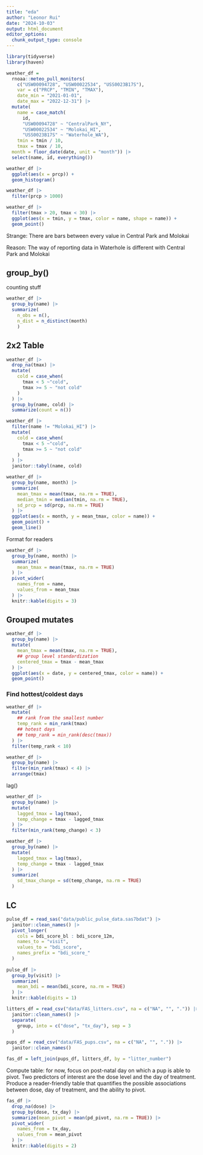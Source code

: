 ```yaml
---
title: "eda"
author: "Leonor Rui"
date: "2024-10-03"
output: html_document
editor_options: 
  chunk_output_type: console
---
```


```r
library(tidyverse)
library(haven)
```

```r
weather_df = 
  rnoaa::meteo_pull_monitors(
    c("USW00094728", "USW00022534", "USS0023B17S"),
    var = c("PRCP", "TMIN", "TMAX"), 
    date_min = "2021-01-01",
    date_max = "2022-12-31") |>
  mutate(
    name = case_match(
      id, 
      "USW00094728" ~ "CentralPark_NY", 
      "USW00022534" ~ "Molokai_HI",
      "USS0023B17S" ~ "Waterhole_WA"),
    tmin = tmin / 10,
    tmax = tmax / 10, 
  month = floor_date(date, unit = "month")) |>
  select(name, id, everything())
```


```r
weather_df |>
  ggplot(aes(x = prcp)) +
  geom_histogram()
```


```r
weather_df |>
  filter(prcp > 1000)
```

```r
weather_df |>
  filter(tmax > 20, tmax < 30) |>
  ggplot(aes(x = tmin, y = tmax, color = name, shape = name)) +
  geom_point()
```

Strange: There are bars between every value in Central Park and Molokai

Reason: The way of reporting data in Waterhole is different with Central Park and Molokai

## group_by()
counting stuff

```r
weather_df |>
  group_by(name) |>
  summarize(
    n_obs = n(), 
    n_dist = n_distinct(month)
    )
```

## 2x2 Table

```r
weather_df |>
  drop_na(tmax) |>
  mutate(
    cold = case_when(
      tmax < 5 ~"cold",
      tmax >= 5 ~ "not cold"
    )
  ) |>
  group_by(name, cold) |>
  summarize(count = n())

weather_df |>
  filter(name != "Molokai_HI") |>
  mutate(
    cold = case_when(
      tmax < 5 ~"cold",
      tmax >= 5 ~ "not cold"
    )
  ) |>
  janitor::tabyl(name, cold)
```

```r
weather_df |>
  group_by(name, month) |>
  summarize(
    mean_tmax = mean(tmax, na.rm = TRUE),
    median_tmin = median(tmin, na.rm = TRUE),
    sd_prcp = sd(prcp, na.rm = TRUE)
  ) |>
  ggplot(aes(x = month, y = mean_tmax, color = name)) +
  geom_point() +
  geom_line()
```

Format for readers

```r
weather_df |>
  group_by(name, month) |>
  summarize(
    mean_tmax = mean(tmax, na.rm = TRUE)
  ) |>
  pivot_wider(
    names_from = name,
    values_from = mean_tmax
  ) |>
  knitr::kable(digits = 3)
```

## Grouped mutates

```r
weather_df |>
  group_by(name) |>
  mutate(
    mean_tmax = mean(tmax, na.rm = TRUE),
    ## group level standardization
    centered_tmax = tmax - mean_tmax
  ) |>
  ggplot(aes(x = date, y = centered_tmax, color = name)) +
  geom_point()
```

### Find hottest/coldest days

```r
weather_df |>
  mutate(
    ## rank from the smallest number
    temp_rank = min_rank(tmax)
    ## hotest days
    ## temp_rank = min_rank(desc(tmax))
  ) |>
  filter(temp_rank < 10)

weather_df |>
  group_by(name) |>
  filter(min_rank(tmax) < 4) |>
  arrange(tmax)
```

lag()

```r
weather_df |>
  group_by(name) |>
  mutate(
    lagged_tmax = lag(tmax),
    temp_change = tmax - lagged_tmax
  ) |>
  filter(min_rank(temp_change) < 3)

weather_df |>
  group_by(name) |>
  mutate(
    lagged_tmax = lag(tmax),
    temp_change = tmax - lagged_tmax
  ) |>
  summarize(
    sd_tmax_change = sd(temp_change, na.rm = TRUE)
  )
```

## LC

```r
pulse_df = read_sas("data/public_pulse_data.sas7bdat") |>
  janitor::clean_names() |>
  pivot_longer(
    cols = bdi_score_bl : bdi_score_12m,
    names_to = "visit",
    values_to = "bdi_score",
    names_prefix = "bdi_score_"
  )
  
pulse_df |>
  group_by(visit) |>
  summarize(
    mean_bdi = mean(bdi_score, na.rm = TRUE)
  ) |>
  knitr::kable(digits = 1)

```


```r
litters_df = read_csv("data/FAS_litters.csv", na = c("NA", "", ".")) |>
  janitor::clean_names() |>
  separate(
    group, into = c("dose", "tx_day"), sep = 3
  )

pups_df = read_csv("data/FAS_pups.csv", na = c("NA", "", ".")) |>
  janitor::clean_names()

fas_df = left_join(pups_df, litters_df, by = "litter_number")
```

Compute table:
for now, focus on post-natal day on which a pup is able to pivot. Two predictors of interest are the dose level and the day of treatment. Produce a reader-friendly table that quantifies the possible associations between dose, day of treatment, and the ability to pivot.

```r
fas_df |>
  drop_na(dose) |>
  group_by(dose, tx_day) |>
  summarize(mean_pivot = mean(pd_pivot, na.rm = TRUE)) |>
  pivot_wider(
    names_from = tx_day,
    values_from = mean_pivot
  ) |>
  knitr::kable(digits = 2)
```










